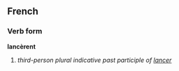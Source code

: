 ==French==
===Verb form===
'''lancèrent'''

# ''third-person plural indicative past participle of [[lancer]]''